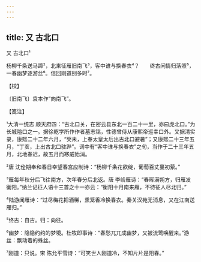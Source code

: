 ```yaml
---
---
---
```

title: 又 古北口
---



又 古北口¹





杨柳千条送马蹄²，北来征雁旧南飞³，客中谁与换春衣⁴？　　终古闲情归落照⁵，一春幽梦逐游丝⁶。信回刚道别多时⁷。





【校】


〔旧南飞〕袁本作“向南飞”。





【笺注】


¹大清一统志 顺天府四：“古北口关，在密云县东北一百二十一里，亦曰虎北口。”为长城隘口之一。据徐乾学所作作者墓志铭，性德曾侍从康熙帝巡幸口外。又据清实录，康熙二十二年六月，“癸未，上奉太皇太后出古北口避暑”；又康熙二十三年五月，“丁亥，上出古北口驻跸”。词中有“客中谁与换春衣”之句，当作于二十三年五月，北地春迟，故五月而寒威始消。

²唐 沈佺期奉和春日幸望春宫应制诗：“杨柳千条花欲绽，葡萄百丈蔓初萦。”

³雁每年秋分后飞往南方，次年春分后北返。唐 李峤雁诗：“春晖满朔方，归雁发衡阳。”纳兰记征人语十三首之十一亦云：“衡阳十月南来雁，不待征人尽北归。”

⁴陆游闻雁诗：“过尽梅花把酒稀，熏笼香冷换春衣。秦关汉苑无消息，又在江南送雁归。”

⁵终古：自古。归：向往。

⁶幽梦：隐隐约约的梦境。杜牧即事诗：“春愁兀兀成幽梦，又被流莺唤醒来。”游丝：飘动着的蛛丝。

⁷刚道：只说。宋 陈允平雪诗：“可笑世人刚道冷，不知片片是阳春。”